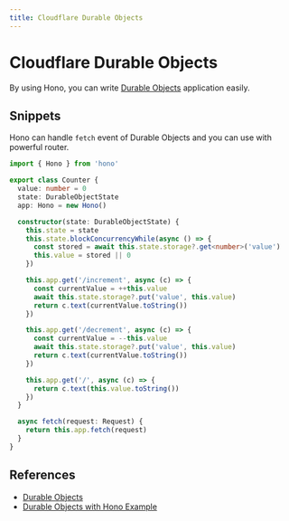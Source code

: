 ```yaml
---
title: Cloudflare Durable Objects
---
```


# Cloudflare Durable Objects

By using Hono, you can write [Durable Objects](https://developers.cloudflare.com/durable-objects/) application easily.

## Snippets

Hono can handle `fetch` event of Durable Objects and you can use with powerful router.

```ts
import { Hono } from 'hono'

export class Counter {
  value: number = 0
  state: DurableObjectState
  app: Hono = new Hono()

  constructor(state: DurableObjectState) {
    this.state = state
    this.state.blockConcurrencyWhile(async () => {
      const stored = await this.state.storage?.get<number>('value')
      this.value = stored || 0
    })

    this.app.get('/increment', async (c) => {
      const currentValue = ++this.value
      await this.state.storage?.put('value', this.value)
      return c.text(currentValue.toString())
    })

    this.app.get('/decrement', async (c) => {
      const currentValue = --this.value
      await this.state.storage?.put('value', this.value)
      return c.text(currentValue.toString())
    })

    this.app.get('/', async (c) => {
      return c.text(this.value.toString())
    })
  }

  async fetch(request: Request) {
    return this.app.fetch(request)
  }
}
```

## References

- [Durable Objects](https://developers.cloudflare.com/durable-objects/)
- [Durable Objects with Hono Example](https://github.com/honojs/examples/blob/main/durable-objects/README.md)
